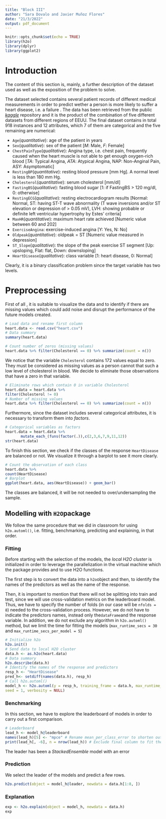 ```yaml
---
title: "Block III"
author: "Sara Dovalo and Javier Muñoz Flores"
date: "21/3/2022"
output: pdf_document
---
```


```r
knitr::opts_chunk$set(echo = TRUE)
library(h2o)
library(dplyr)
library(ggplot2)
```

# Introduction

The content of this section is, mainly, a further description of the dataset used as well as the exposition of the problem to solve. 

The dataset selected contains several patient records of different medical measurements in order to predict wether a person is more likely to suffer a heart disease, i.e. a failure . The data has been retrieved from the public [*kaggle*](https://www.kaggle.com/datasets/fedesoriano/heart-failure-prediction) repository and it is the product of the combination of five different datasets from different regions of EEUU. The final dataset contains in total 918 instances and 12 attributes, which 7 of them are categorical and the five remaining are numerical:

 - `Age`(*quantitative*): age of the patient in years
 - `Sex`(*qualitative*): sex of the patient [*M*: Male, *F*: Female]
 - `ChestPainType`(*qualitative*): Angina type, i.e. chest pain, frequently caused when the heart muscle is not able to get enough oxygen-rich blood [*TA*: Typical Angina, *ATA*: Atypical Angina, NAP: Non-Anginal Pain, ASY: Asymptomatic]
 - `RestingBP`(*quantitative*): resting blood pressure [mm Hg]. A normal level is less than 180 mm Hg.
 - `Cholesterol`(*quantitative*): serum cholesterol [mm/dl]
 - `FastingBS`(*qualitative*): fasting blood sugar [1: if FastingBS > 120 mg/dl, 0: otherwise]
 - `RestingECG`(*qualitative*): resting electrocardiogram results [Normal: Normal, ST: having ST-T wave abnormality (T wave inversions and/or ST elevation or depression of > 0.05 mV), LVH: showing probable or definite left ventricular hypertrophy by Estes' criteria]
 - `MaxHR`(*quantitative*): maximum heart rate achieved [Numeric value between 60 and 202]
 - `ExerciseAngina`: exercise-induced angina [Y: Yes, N: No]
 - `Oldpeak`(*quantitative*): oldpeak = ST [Numeric value measured in depression]
 - `ST_Slope`(*qualitative*): the slope of the peak exercise ST segment [Up: upsloping, Flat: flat, Down: downsloping]
 - `HeartDisease`(*qualitative*): class variable [1: heart disease, 0: Normal]

Clearly, it is a binary classification problem since the target variable has two levels.

# Preprocessing 

First of all , it is suitable to visualize the data and to identify if there are missing values which could add noise and disrupt the performance of the future models created.

```r
# Load data and rename first column
heart.data <- read.csv("heart.csv")
# Data summary
summary(heart.data)
```

```r
# Count number of zeros (missing values)
heart.data %>% filter(Cholesterol == 0) %>% summarize(count = n())
```

We notice that the variable `Cholesterol` contains 172 values equal to zero. They must be considered as missing values as a person cannot that such a low level of cholesterol in blood. We decide to eliminate those observations that have a zero in that variable. 

```r
# Eliminate rows which contain 0 in variable Cholesterol
heart.data = heart.data %>%
filter(Cholesterol != 0)
# Number of missing values
heart.data %>% filter(Cholesterol == 0) %>% summarize(count = n())
```


Furthermore, since the dataset includes several categorical attributes, it is necessary to transform them into *factors*. 

```r
# Categorical variables as factors
heart.data = heart.data %>% 
       mutate_each_(funs(factor(.)),c(2,3,6,7,9,11,12))
str(heart.data)
```

To finish this section, we check if the classes of the response `HeartDisease` are balanced or not. We visualize it through a barplot to see it more clearly.

```r
# Count the observation of each class
heart.data %>%
count(HeartDisease)
# Barplot
ggplot(heart.data, aes(HeartDisease)) + geom_bar()
```
The classes are balanced, it will be not needed to over/undersampling the sample.

## Modelling with `H2O`package

We follow the same procedure that we did in classroom for using `h2o.automl()`, i.e. fitting, benchmarking, predicting and explaining, in that order.

### Fitting 

Before starting with the selection of the models, the *local H2O cluster* is initialized in order to leverage the parallelization in the virtual machine which the package provides and to use H2O functions.

The first step is to convert the data into a `h2o`object and then, to identify the names of the predictors as well as the name of the response.

Then, it is important to mention that there will not be splitting into train and test, since we will use cross-validation metrics on the leaderboard model. Thus, we have to specify the number of folds (in our case will be `nfolds = 8`) needed to the cross-validation process. However, we do not have to indicate the predictors names, instead only the`dataFrame`and the response variable. In addition, we do not exclude any algorithm in `h2o.automl()` method, but we limit the time for fitting the models (`max_runtime_secs = 30` and `max_runtime_secs_per_model = 5`)

```r
# Initialize h2o
h2o.init()
# Send data to local H2O cluster
data.h <- as.h2o(heart.data)
# Data summary 
h2o.describe(data.h)
# Identify the names of the response and predictors
resp_h <- "HeartDisease"
pred_h<- setdiff(names(data.h), resp_h)
# Call h2o.automl()
model_h <- h2o.automl(y = resp_h, training_frame = data.h, max_runtime_secs = 30,max_runtime_secs_per_model = 5, nfolds = 8,
seed = 1, verbosity = NULL)
```

### Benchmarking

In this section, we have to explore the leaderboard of models in order to carry out a first comparison.

```r
# Leaderboard
lead_h <- model_h@leaderboard
names(lead_h)[5] <- "mpce" # Rename mean_per_class_error to shorten output
print(lead_h[, -6], n = nrow(lead_h)) # Exclude final column to fit the table in one page
```
The leader has been a *StackedEnsemble* model with an error

### Prediction

We select the leader of the models and predict a few rows.

```r
h2o.predict(object = model_h@leader, newdata = data.h[1:8, ])
```

### Explanation

```r
exp <- h2o.explain(object = model_h, newdata = data.h)
exp
```







